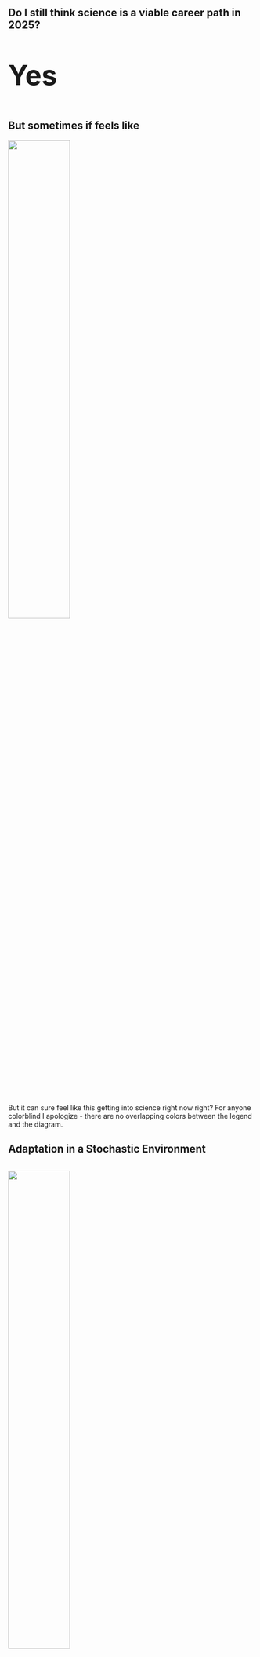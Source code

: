 
## Do I still think science is a viable career path in 2025?

:::: {.fragment .fade-up}
::: {.center-slide-text style="font-size: 400%;"}
**Yes**
:::
::::

## But sometimes if feels like

![](/assets/img/science_2025.jpg){width=50% fig-align="center"}

:::: {.notes}
But it can sure feel like this getting into science right now right? For anyone colorblind I apologize - there are no overlapping colors between the legend and the diagram.
::::

## Adaptation in a Stochastic Environment

:::: {columns}
::: {.column}
![](/assets/img/transferable.png){width=50% fig-align="center"}
::::
::: {.column}
Biologists are plastic!
:::
::::

## For example

**Almost all of my academic friends, have all worked in both academic and non-academic environments at some point**

I know graduates who are currently:

::: {.columns}
::: {.column}
- Program manager 
- Database management
- Data librarian  
- Data scientist 
- Mathematical Statistician
:::

::: {.column}
- Researcher at the Smithsonian
- IT / AWS specialist
- Public health educator
- Consultant
- Environmental health professional
- Biotechnology startup researcher
:::
:::

## Adaptation in Stochastic [Research]{style="color:red;"} Environments {.smaller}

::: {.column-container}
::: {.column-left}
- **Bet-Hedging**
    - **Definition**: Increasing variance in fitness at the expense of lower average fitness to ensure survival across unpredictable conditions.
    - **Examples**: Plants producing seeds with staggered germination times.

- **Life History Adjustments**
    - **r-selection**: High fecundity with low parental investment (e.g., many offspring).
    - **K-selection**: Fewer offspring with higher investment (e.g., longevity, parental care).
    - **Dormancy**: Delayed development (e.g., seed banks).
:::

::: {.column-right}
- **Boosting Genetic Diversity**
    - **Role**: Buffers populations against fluctuations, ensuring some individuals thrive in any condition.
    - **Mechanisms**: Variation of mutation rate, sexual reproduction, dispersal / gene flow.

- **Phenotypic Plasticity**
    - **Definition**: Non-parallel reaction norms among individuals with different genotypes in response to different environmental conditions. GxE interaction.
    - **Examples**: Seasonal coat color changes in animals; metabolic flexibility in plants.
:::
:::

## But what about being replaced by AI? 

![](/assets/img/training.png){fig-align="center"}


## But what about being replaced by AI? 

![](/assets/img/known.png){fig-align="center"}


## But what about being replaced by AI? 

More importantly, an generative AI is a based on massively complicated statistical engines designed to answer the question, "what should I say next?"

## But what about being replaced by AI? 

:::: {layout="[[-1], [1], [-1]]" .center}
|     **If you make a complicated model of nature,** 
:::: 

## But what about being replaced by AI? 

:::: {layout="[[-1], [1], [-1]]" .center}
|     If you make a complicated model of nature,
|     [now you have two things you don't understand.]{style="color:red;"}
|           -Alan Hastings
:::: 

## But what about being replaced by AI?

![](/assets/img/Predictive-power-vs-interpretability-trade-off.png){width=70% fig-align="center"}

## But what about being replaced by AI? 

:::: {layout="[[-1], [1], [-1]]" .center}
|     AI is a tool to help people answer questions. It's as useful as the p-value. But we are the people who [ask]{style="color:red;"} questions. 
:::: 

## My advice
**Doing science beyond grad school involves**

1. Learn project management!
2. Leveraging your network
3. Looking to the future

**Useful tools**

- [Statistical Rethinking](https://github.com/rmcelreath/stat_rethinking_2024)
  
- [Project management with GitHub](https://docs.github.com/en/issues/tracking-your-work-with-issues/configuring-issues/planning-and-tracking-work-for-your-team-or-project)
  
- [Learn git](https://jvns.ca/blog/2024/04/25/new-zine--how-git-works-/)
  
- [Learn markdown](https://www.markdowntutorial.com/)

## Advice from my friends

**Focus on transferrable skills like communication, technical writing, data viz, coding, problem solving.**

## Advice from my friends

1. Take a grant writing class
2. Take a coding class
3. Learn GIS, particularly if doing fieldwork
4. Take a 'how to find jobs seminar'


## Advice from my friends

•⁠  ⁠The best thing about SBS (and probably grad school anywhere) is the people. Make a point of meeting them, talking to them, asking for their help, and offering yours when you can. That will also have the side-effect of making you one of those great people folks meet in grad school.

•⁠  ⁠⁠From the day you come in to the day you leave, remember that you’re here to learn. Try stuff, fail, ask for help, change directions. Being bad at something is good. That’s just something you can try to improve at, which is why you’re here.

## Advice from my friends

1. Self-Evaluated Workload: Prioritize balance and adjust work hours based on personal assessment, not peer pressure or toxic "overwork" culture.

2. Critical Analysis: Always question why specific methods or techniques are used in research; avoid adopting approaches solely because they’re precedent—understand their rationale.

3. Workflow Investment: Develop and maintain efficient workflows tailored to your needs, even if it requires upfront time.

4. Advisor Relationship: Choose an advisor you can collaborate with effectively, as their mentorship profoundly impacts your PhD experience. Proactively nurture this relationship to navigate challenges.

## Advice from my friends
:::: {.fragment .fade-up}
::: {.center-slide-text style="font-size: 400%;"}
**Be curious**
:::
:::


## References

